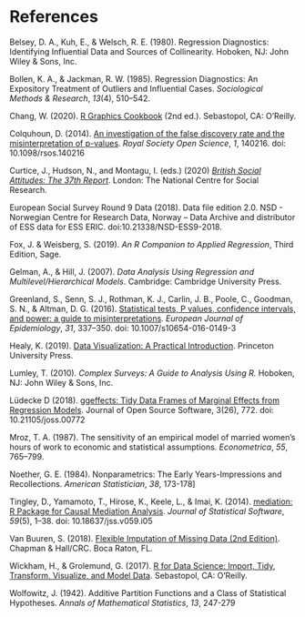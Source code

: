 # References

Belsey, D. A., Kuh, E., & Welsch, R. E. (1980). Regression Diagnostics: Identifying Influential Data and Sources of Collinearity. Hoboken, NJ: John Wiley & Sons, Inc.

Bollen, K. A., & Jackman, R. W. (1985). Regression Diagnostics: An Expository Treatment of Outliers and Influential Cases. *Sociological Methods & Research*, *13*(4), 510–542.

Chang, W. (2020). [R Graphics Cookbook](https://r-graphics.org/) (2nd ed.). Sebastopol, CA: O’Reilly.

Colquhoun, D. (2014). [An investigation of the false discovery rate and the misinterpretation of p-values](https://doi.org/10.1098/rsos.140216). *Royal Society Open Science*, *1*, 140216. doi: 10.1098/rsos.140216

Curtice, J., Hudson, N., and Montagu, I. (eds.) (2020) [*British Social
Attitudes: The 37th Report*](https://www.bsa.natcen.ac.uk/latest-report/british-social-attitudes-37/fairness-and-justice-in-britain.aspx). London: The National Centre for Social Research.

European Social Survey Round 9 Data (2018). Data file edition 2.0. NSD - Norwegian Centre for Research Data, Norway – Data Archive and distributor of ESS data for ESS ERIC. doi:10.21338/NSD-ESS9-2018.

Fox, J. & Weisberg, S. (2019). *An R Companion to Applied Regression*, Third Edition, Sage.

Gelman, A., & Hill, J. (2007). *Data Analysis Using Regression and Multilevel/Hierarchical Models*. Cambridge: Cambridge University Press.

Greenland, S., Senn, S. J., Rothman, K. J., Carlin, J. B., Poole, C., Goodman, S. N., & Altman, D. G. (2016). [Statistical tests, P values, confidence intervals, and power: a guide to misinterpretations](https://link.springer.com/article/10.1007/s10654-016-0149-3). *European Journal of Epidemiology*, *31*, 337–350. doi: 10.1007/s10654-016-0149-3

Healy, K. (2019). [Data Visualization: A Practical Introduction](https://socviz.co/). Princeton University Press.

Lumley, T. (2010). *Complex Surveys: A Guide to Analysis Using R.* Hoboken, NJ: John Wiley & Sons, Inc.

Lüdecke D (2018). [ggeffects: Tidy Data Frames of Marginal Effects from Regression Models](https://joss.theoj.org/papers/10.21105/joss.00772). Journal of Open Source Software, 3(26), 772. doi: 10.21105/joss.00772

Mroz, T. A. (1987). The sensitivity of an empirical model of married women's hours of work to economic and statistical assumptions. *Econometrica*, *55*, 765–799.

Noether, G. E. (1984). Nonparametrics: The Early Years-Impressions and Recollections. *American Statistician*, *38*, 173-178]

Tingley, D., Yamamoto, T., Hirose, K., Keele, L., & Imai, K. (2014). [mediation: R Package for Causal Mediation Analysis](https://www.jstatsoft.org/article/view/v059i05). *Journal of Statistical Software*, *59*(5), 1–38. doi: 10.18637/jss.v059.i05

Van Buuren, S. (2018). [Flexible Imputation of Missing Data (2nd Edition)](https://stefvanbuuren.name/fimd/). Chapman & Hall/CRC. Boca Raton, FL.

Wickham, H., & Grolemund, G. (2017). [R for Data Science: Import, Tidy, Transform, Visualize, and Model Data](http://r4ds.had.co.nz/). Sebastopol, CA: O’Reilly.

Wolfowitz, J. (1942). Additive Partition Functions and a Class of Statistical Hypotheses. *Annals of Mathematical Statistics*, *13*, 247-279

